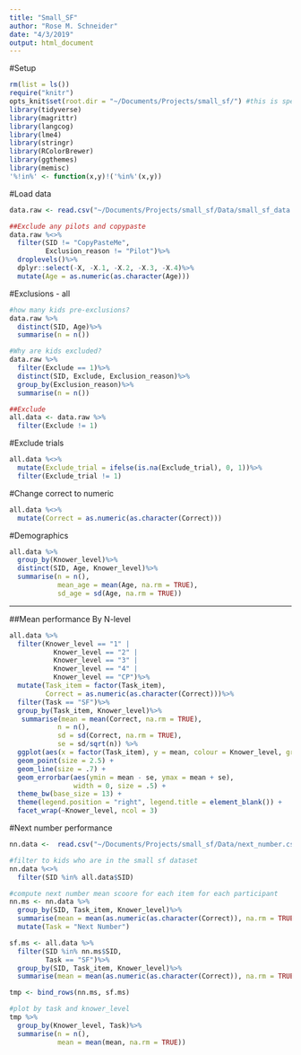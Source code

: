 ```yaml
---
title: "Small_SF"
author: "Rose M. Schneider"
date: "4/3/2019"
output: html_document
---
```

#Setup
```r
rm(list = ls())
require("knitr")
opts_knit$set(root.dir = "~/Documents/Projects/small_sf/") #this is specific to RMS, change accordingly
library(tidyverse)
library(magrittr)
library(langcog)
library(lme4)
library(stringr)
library(RColorBrewer)
library(ggthemes)
library(memisc)
'%!in%' <- function(x,y)!('%in%'(x,y))
```

#Load data
```r
data.raw <- read.csv("~/Documents/Projects/small_sf/Data/small_sf_data.csv")

##Exclude any pilots and copypaste
data.raw %<>%
  filter(SID != "CopyPasteMe", 
         Exclusion_reason != "Pilot")%>%
  droplevels()%>%
  dplyr::select(-X, -X.1, -X.2, -X.3, -X.4)%>%
  mutate(Age = as.numeric(as.character(Age)))
```

#Exclusions - all
```r
#how many kids pre-exclusions?
data.raw %>%
  distinct(SID, Age)%>%
  summarise(n = n())

#Why are kids excluded?
data.raw %>%
  filter(Exclude == 1)%>%
  distinct(SID, Exclude, Exclusion_reason)%>%
  group_by(Exclusion_reason)%>%
  summarise(n = n())

##Exclude
all.data <- data.raw %>%
  filter(Exclude != 1)
```

#Exclude trials
```r
all.data %<>%
  mutate(Exclude_trial = ifelse(is.na(Exclude_trial), 0, 1))%>%
  filter(Exclude_trial != 1)
```

#Change correct to numeric
```r
all.data %<>%
  mutate(Correct = as.numeric(as.character(Correct)))
```

#Demographics
```r
all.data %>%
  group_by(Knower_level)%>%
  distinct(SID, Age, Knower_level)%>%
  summarise(n = n(), 
            mean_age = mean(Age, na.rm = TRUE), 
            sd_age = sd(Age, na.rm = TRUE))
```

---
##Mean performance
By N-level
```r
all.data %>%
  filter(Knower_level == "1" | 
           Knower_level == "2" | 
           Knower_level == "3" | 
           Knower_level == "4" | 
           Knower_level == "CP")%>%
  mutate(Task_item = factor(Task_item), 
         Correct = as.numeric(as.character(Correct)))%>%
  filter(Task == "SF")%>%
  group_by(Task_item, Knower_level)%>%
   summarise(mean = mean(Correct, na.rm = TRUE), 
            n = n(), 
            sd = sd(Correct, na.rm = TRUE), 
            se = sd/sqrt(n)) %>%
  ggplot(aes(x = factor(Task_item), y = mean, colour = Knower_level, group= Knower_level)) +
  geom_point(size = 2.5) + 
  geom_line(size = .7) +
  geom_errorbar(aes(ymin = mean - se, ymax = mean + se), 
                width = 0, size = .5) +
  theme_bw(base_size = 13) + 
  theme(legend.position = "right", legend.title = element_blank()) + 
  facet_wrap(~Knower_level, ncol = 3)
```

#Next number performance
```r
nn.data <-  read.csv("~/Documents/Projects/small_sf/Data/next_number.csv")

#filter to kids who are in the small sf dataset
nn.data %<>% 
  filter(SID %in% all.data$SID)

#compute next number mean scoore for each item for each participant
nn.ms <- nn.data %>%
  group_by(SID, Task_item, Knower_level)%>%
  summarise(mean = mean(as.numeric(as.character(Correct)), na.rm = TRUE))%>%
  mutate(Task = "Next Number")

sf.ms <- all.data %>%
  filter(SID %in% nn.ms$SID, 
         Task == "SF")%>%
  group_by(SID, Task_item, Knower_level)%>%
  summarise(mean = mean(as.numeric(as.character(Correct)), na.rm = TRUE))

tmp <- bind_rows(nn.ms, sf.ms)

#plot by task and knower_level
tmp %>%
  group_by(Knower_level, Task)%>%
  summarise(n = n(), 
            mean = mean(mean, na.rm = TRUE))
```